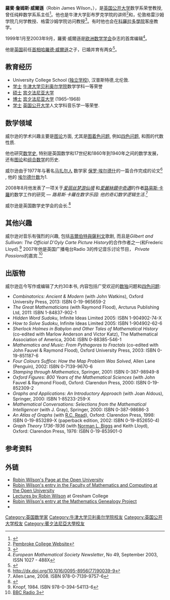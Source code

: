 {{copyedit|time=2014-09-11T11:00:50+00:00}}
{{Infobox scientist
|name              = The Honourable R. J. Wilson
|image             = Robin_Wilson_outside_Gresham_College_-_23jun11.JPG
|image_size       = 
|caption           = 
|birth_date        = {{birth date and age|1943|12|5}}
|birth_place       = [[英国|英国]]
|parents           = [[Harold_Wilson|Harold Wilson]]Mary Wilson
|citizenship       = [[英国|英国]]
|nationality       = 
|ethnicity         = 
|field             = [[图论|图论]]
|work_institutions = [[英国公开大学|英国公开大学]]<br>格雷沙姆大学[[牛津大学彭布罗克学院|牛津大学彭布罗克学院]]
|alma_mater        = University College School, Hampstead, London<br>[[牛津大学|牛津大学]] （[[贝利奥尔学院|贝利奥尔学院]]）<br>[[宾夕法尼亚大学|宾夕法尼亚大学]]
|doctoral_advisor  = Nesmith Ankeny
|known_for         = 
|author_abbrev_bot = 
|author_abbrev_zoo = 
|influences        = 
|influenced        = 
|prizes            = 
|footnotes         = 
|signature         = 
}}

'''羅賓·詹姆斯·威爾遜'''（Robin James Wilson，{{bd|1943年|12月5日}}），是[[英国公开大学|英国公开大学]]数学系荣誉教授, 曾任纯粹数学系系主任<ref name=ou-maths>{{cite web |url=http://www.mathematics.open.ac.uk/People/r.j.wilson |title=Prof Robin Wilson |publisher=Open University - Department of Mathematics And Statistics |accessdate=8 December 2013 |archive-url=https://web.archive.org/web/20141219030044/http://www.mathematics.open.ac.uk/People/r.j.wilson |archive-date=2014-12-19 |dead-url=yes }}</ref>。他也是牛津大学彭布罗克学院的讲师<ref>[http://www.pmb.ox.ac.uk/Fellows_Staff/Fellow_and_Staff_Profiles.php?profile=259 Pembroke College Website]</ref>和{{As of|2006|lc=on}}，伦敦格雷沙姆学院几何学教授、格雷沙姆学院访问教授<ref name=gresham-webpage>{{cite web |url=http://www.gresham.ac.uk/professors-and-speakers/professor-robin-wilson |title=Professor Robin Wilson |publisher=Gresham College |accessdate=8 December 2013}}</ref>。有时他也会在[[科羅拉多學院|科羅拉多學院]]客座教学。

1999年1月至2003年9月，羅賓·威爾遜是[[欧洲数学学会|欧洲数学学会]]杂志的首席编辑<ref>''European Mathematical Society Newsletter'', No 49, September 2003, ISSN 1027 - 488X</ref>。

他是[[英国|英国]]前任[[首相|首相]][[哈羅德·威爾遜|哈羅德·威爾遜]]之子，已婚并育有两女<ref name=guardian-20081007>{{cite news |url=http://www.theguardian.com/education/2008/oct/07/academicexperts.maths |title=Serious showman |author=John Crace |newspaper=The Guardian |date=7 October 2008 |accessdate=8 December 2013}}</ref>。

==教育经历==
* University College School ([[独立学校|独立学校]]), 汉普斯特德,北伦敦.
* [[学士|学士]] [[牛津大学贝利奥尔学院|牛津大学贝利奥尔学院]]数学学科一等荣誉
* [[硕士|硕士]] [[宾夕法尼亚大学|宾夕法尼亚大学]]
* [[博士|博士]] [[宾夕法尼亚大学|宾夕法尼亚大学]] (1965–1968)
* [[学士|学士]] [[英国公开大学|英国公开大学]]人文学科音乐学一等荣誉.

==数学领域==
威尔逊的学术兴趣主要是[[图论|图论]]方面, 尤其是[[图着色问题|图着色问题]], 例如[[四色问题|四色问题]], 和图的代数性质.

他也研究[[数学史|数学史]], 特别是英国数学和17世纪和1860年到1940年之间的数学发展， 还有[[图论|图论]]和[[组合数学|组合数学]]的历史.

威尔逊由于1977年与著名[[匈牙利|马扎尔人]] 数学家 [[保罗·埃尔德什|保罗·埃尔德什]]的一篇合作完成的论文<ref>http://dx.doi.org/10.1016/0095-8956(77)90039-9</ref> , 他的 [[埃尔德什数|埃尔德什数]]为1.

2008年8月他发表了一项关于''[[爱丽丝梦游仙境|爱丽丝梦游仙境]]'' 和''[[愛麗絲鏡中奇遇|愛麗絲鏡中奇遇]]''的作者[[路易斯·卡羅|路易斯·卡羅]]的数学工作的研究 — ''路易斯·卡羅在数字乐园: 他的奇幻数学逻辑生活''.<ref>Allen Lane, 2008. ISBN 978-0-7139-9757-6</ref>

威尔逊是英国数学史学会的会长.<ref name=ou-webpage>{{cite web |url=http://users.mct.open.ac.uk/rjw22/ |title=Professor Robin Wilson |publisher=Open University |accessdate=8 December 2013}}</ref>

==其他兴趣==
威尔逊对音乐有强烈的兴趣, 包括[[吉爾伯特與薩利文|吉爾伯特與薩利文]]歌剧, 而且是''Gilbert and Sullivan: The Official D'Oyly Carte Picture History''的合作作者之一(和Frederic Lloyd).<ref>Knopf, 1984. ISBN 978-0-394-54113-6</ref>  2007年他是英国广播电台Radio 3的传记音乐讨论节目， ''Private Passions''的嘉宾.<ref>[http://www.bbc.co.uk/radio3/privatepassions/ BBC Radio 3]</ref>

==出版物==
威尔逊迄今写作或编辑了大约30本书, 内容包括广受欢迎的[[数独|数独]]问题和[[四色问题|四色问题]]:
*''Combinatorics: Ancient & Modern'' (with John Watkins), Oxford University Press, 2013: ISBN 0-19-965659-2 
*''The Great Mathematicians'' (with Raymond Flood), Arcturus Publishing Ltd, 2011: ISBN 1-84837-902-1
*''Hidden Word Sudoku'', Infinite Ideas Limited 2005: ISBN 1-904902-74-X
*''How to Solve Sudoku'', Infinite Ideas Limited 2005: ISBN 1-904902-62-6
*''Sherlock Holmes in Babylon and Other Tales of Mathematical History'' (co-edited with Marlow Anderson and Victor Katz), The Mathematical Association of America, 2004: ISBN 0-88385-546-1
*''Mathematics and Music: From Pythagoras to Fractals'' (co-edited with John Fauvel & Raymond Flood), Oxford University Press, 2003: ISBN 0-19-851187-6
*''Four Colours Suffice: How the Map Problem Was Solved'', Allen Lane (Penguin), 2002: ISBN 0-7139-9670-6
*''Stamping through Mathematics'', Springer, 2001: ISBN 0-387-98949-8 
*''Oxford Figures: 800 Years of the Mathematical Sciences'' (with John Fauvel & Raymond Flood), Oxford: Clarendon Press, 2000: ISBN 0-19-852309-2 
*''Graphs and Applications: An Introductory Approach'' (with Joan Aldous), Springer, 2000: ISBN 1-85233-259-X 
*''Mathematical Conversations: Selections from the Mathematical Intelligencer'' (with J. Gray), Springer, 2000: ISBN 0-387-98686-3
*''An Atlas of Graphs'' (with [[Ronald_Read|R.C. Read]]), Oxford: Clarendon Press, 1998: ISBN 0-19-853289-X (paperback edition, 2002: ISBN 0-19-852650-4)
*''Graph Theory 1736-1936'' (with [[Norman_L._Biggs|Norman L. Biggs]] and Keith Lloyd), Oxford: Clarendon Press, 1976: ISBN 0-19-853901-0

==参考资料==
{{reflist}}

==外链==
*[http://users.mct.open.ac.uk/rjw22/ Robin Wilson's Page at the Open University]
*[https://web.archive.org/web/20141219030044/http://www.mathematics.open.ac.uk/People/r.j.wilson Robin Wilson's entry in the Faculty of Mathematics and Computing at the Open University]
*[http://www.gresham.ac.uk/audio_video.asp?pageid=108&frmProfessor=10 Lectures by Robin Wilson] at Gresham College
*[http://genealogy.math.ndsu.nodak.edu/html/id.phtml?id=36152 Robin Wilson's entry at the Mathematics Genealogy Project]
*{{worldcat id|name=Robin Wilson|id=lccn-n79-100488}}

{{Authority control}}

{{DEFAULTSORT:Wilson, Robin}}
[[Category:英国数学家|Category:英国数学家]]
[[Category:牛津大学贝利奥尔学院校友|Category:牛津大学贝利奥尔学院校友]]
[[Category:英国公开大学校友|Category:英国公开大学校友]]
[[Category:賓夕法尼亞大學校友|Category:賓夕法尼亞大學校友]]